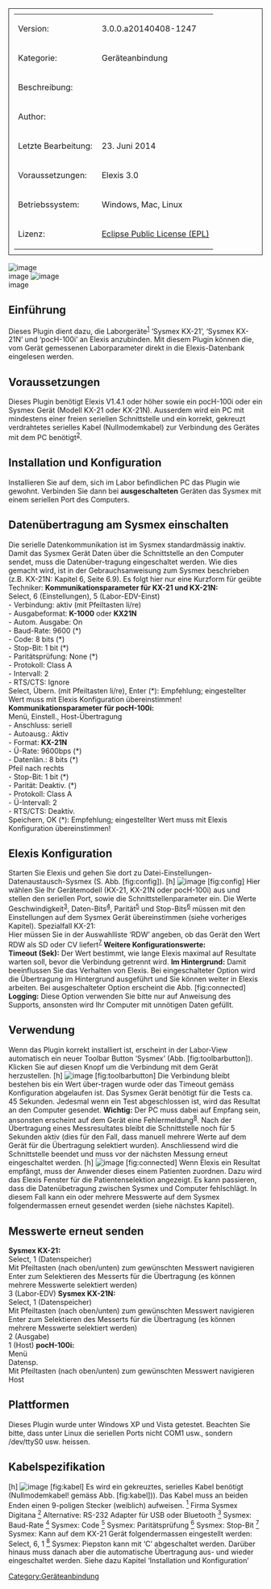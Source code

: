 [[Category:Geräteanbindung]]
<table style="width:100%; border: 1px solid; padding: 10px">
	
	<tr>
		<td>Version:</td>
		<td>3.0.0.a20140408-1247</td>
	</tr>
	<tr>
		<td style="width:150px;">Kategorie:</td>
		<td>Geräteanbindung</td>
	</tr>
	<tr>
		<td>Beschreibung:</td>
		<td></td>
	</tr>
	<tr>
		<td>Author:</td>
		<td></td>
	</tr>
	<tr>
		<td>Letzte Bearbeitung:</td>
		<td>23. Juni 2014</td>
	</tr>
	<tr>
		<td>Voraussetzungen:</td>
		<td>Elexis 3.0</td>
	</tr>
	<tr>
		<td>Betriebssystem:</td>
		<td>Windows, Mac, Linux</td>
	</tr>
	<tr>
		<td>Lizenz:</td>
		<td>[http://www.eclipse.org/legal/epl-v10.html Eclipse Public License (EPL)]</td>
	</tr>
</table>
[[File:sysmex-elexis_logo.png|image]]<br />
 image
[[File:sysmex-device.png|image]]<br />
 image
== Einführung ==
Dieses Plugin dient dazu, die Laborgeräte<sup>[[#fn1|1]]</sup> ‘Sysmex KX-21’, ‘Sysmex KX-21N’ und ‘pocH-100i’ an Elexis anzubinden. Mit diesem Plugin können die, vom Gerät gemessenen Laborparameter direkt in die Elexis-Datenbank eingelesen werden.
== Voraussetzungen ==
Dieses Plugin benötigt Elexis V1.4.1 oder höher sowie ein pocH-100i oder ein Sysmex Gerät (Modell KX-21 oder KX-21N). Ausserdem wird ein PC mit mindestens einer freien seriellen Schnittstelle und ein korrekt, gekreuzt verdrahtetes serielles Kabel (Nullmodemkabel) zur Verbindung des Gerätes mit dem PC benötigt<sup>[[#fn2|2]]</sup>.
== Installation und Konfiguration ==
Installieren Sie auf dem, sich im Labor befindlichen PC das Plugin wie gewohnt. Verbinden Sie dann bei '''ausgeschalteten''' Geräten das Sysmex mit einem seriellen Port des Computers.
== Datenübertragung am Sysmex einschalten ==
Die serielle Datenkommunikation ist im Sysmex standardmässig inaktiv. Damit das Sysmex Gerät Daten über die Schnittstelle an den Computer sendet, muss die Datenüber-tragung eingeschaltet werden. Wie dies gemacht wird, ist in der Gebrauchsanweisung zum Sysmex beschrieben (z.B. KX-21N: Kapitel 6, Seite 6.9). Es folgt hier nur eine Kurzform für geübte Techniker:
'''Kommunikationsparameter für KX-21 und KX-21N:'''<br />
 Select, 6 (Einstellungen), 5 (Labor-EDV-Einst)<br />
 - Verbindung: aktiv (mit Pfeiltasten li/re)<br />
 - Ausgabeformat: '''K-1000''' oder '''KX21N'''<br />
 - Autom. Ausgabe: On<br />
 - Baud-Rate: 9600 (*)<br />
 - Code: 8 bits (*)<br />
 - Stop-Bit: 1 bit (*)<br />
 - Paritätsprüfung: None (*)<br />
 - Protokoll: Class A<br />
 - Intervall: 2<br />
 - RTS/CTS: Ignore<br />
 Select, Übern. (mit Pfeiltasten li/re), Enter
(*): Empfehlung; eingestellter Wert muss mit Elexis Konfiguration übereinstimmen!<br />
 '''Kommunikationsparameter für pocH-100i:'''<br />
 Menü, Einstell., Host-Übertragung<br />
 - Anschluss: seriell<br />
 - Autoausg.: Aktiv<br />
 - Format: '''KX-21N'''<br />
 - Ü-Rate: 9600bps (*)<br />
 - Datenlän.: 8 bits (*)<br />
 Pfeil nach rechts<br />
 - Stop-Bit: 1 bit (*)<br />
 - Parität: Deaktiv. (*)<br />
 - Protokoll: Class A<br />
 - Ü-Intervall: 2<br />
 - RTS/CTS: Deaktiv.<br />
 Speichern, OK
(*): Empfehlung; eingestellter Wert muss mit Elexis Konfiguration übereinstimmen!
== Elexis Konfiguration ==
Starten Sie Elexis und gehen Sie dort zu Datei-Einstellungen-Datenaustausch-Sysmex (S. Abb. [fig:config]).
[h] [[File:sysmex-config.png|image]] [fig:config]
Hier wählen Sie Ihr Gerätemodell (KX-21, KX-21N oder pocH-100i) aus und stellen den seriellen Port, sowie die Schnittstellenparameter ein. Die Werte Geschwindigkeit<sup>[[#fn3|3]]</sup>, Daten-Bits<sup>[[#fn4|4]]</sup>, Parität<sup>[[#fn5|5]]</sup> und Stop-Bits<sup>[[#fn6|6]]</sup> müssen mit den Einstellungen auf dem Sysmex Gerät übereinstimmen (siehe vorheriges Kapitel).
Spezialfall KX-21:<br />
 Hier müssen Sie in der Auswahlliste ‘RDW’ angeben, ob das Gerät den Wert RDW als SD oder CV liefert<sup>[[#fn7|7]]</sup>
'''Weitere Konfigurationswerte:'''<br />
 '''Timeout (Sek):''' Der Wert bestimmt, wie lange Elexis maximal auf Resultate warten soll, bevor die Verbindung getrennt wird.
'''Im Hintergrund:''' Damit beeinflussen Sie das Verhalten von Elexis. Bei eingeschalteter Option wird die Übertragung im Hintergrund ausgeführt und Sie können weiter in Elexis arbeiten. Bei ausgeschalteter Option erscheint die Abb. [fig:connected]
'''Logging:''' Diese Option verwenden Sie bitte nur auf Anweisung des Supports, ansonsten wird Ihr Computer mit unnötigen Daten gefüllt.
== Verwendung ==
Wenn das Plugin korrekt installiert ist, erscheint in der Labor-View automatisch ein neuer Toolbar Button ‘Sysmex’ (Abb. [fig:toolbarbutton]). Klicken Sie auf diesen Knopf um die Verbindung mit dem Gerät herzustellen.
[h] [[File:sysmex-toolbarbutton.png|image]] [fig:toolbarbutton]
Die Verbindung bleibt bestehen bis ein Wert über-tragen wurde oder das Timeout gemäss Konfiguration abgelaufen ist. Das Sysmex Gerät benötigt für die Tests ca. 45 Sekunden. Jedesmal wenn ein Test abgeschlossen ist, wird das Resultat an den Computer gesendet.
'''Wichtig:''' Der PC muss dabei auf Empfang sein, ansonsten erscheint auf dem Gerät eine Fehlermeldung<sup>[[#fn8|8]]</sup>. Nach der Übertragung eines Messresultates bleibt die Schnittstelle noch für 5 Sekunden aktiv (dies für den Fall, dass manuell mehrere Werte auf dem Gerät für die Übertragung selektiert wurden). Anschliessend wird die Schnittstelle beendet und muss vor der nächsten Messung erneut eingeschaltet werden.
[h] [[File:sysmex-connected.png|image]] [fig:connected]
Wenn Elexis ein Resultat empfängt, muss der Anwender dieses einem Patienten zuordnen. Dazu wird das Elexis Fenster für die Patientenselektion angezeigt.
Es kann passieren, dass die Datenübetragung zwischen Sysmex und Computer fehlschlägt. In diesem Fall kann ein oder mehrere Messwerte auf dem Sysmex folgendermassen erneut gesendet werden (siehe nächstes Kapitel).
== Messwerte erneut senden ==
'''Sysmex KX-21:'''<br />
 Select, 1 (Datenspeicher)<br />
 Mit Pfeiltasten (nach oben/unten) zum gewünschten Messwert navigieren<br />
 Enter zum Selektieren des Messerts für die Übertragung (es können mehrere Messwerte selektiert werden)<br />
 3 (Labor-EDV)
'''Sysmex KX-21N:'''<br />
 Select, 1 (Datenspeicher)<br />
 Mit Pfeiltasten (nach oben/unten) zum gewünschten Messwert navigieren<br />
 Enter zum Selektieren des Messerts für die Übertragung (es können mehrere Messwerte selektiert werden)<br />
 2 (Ausgabe)<br />
 1 (Host)
'''pocH-100i:'''<br />
 Menü<br />
 Datensp.<br />
 Mit Pfeiltasten (nach oben/unten) zum gewünschten Messwert navigieren<br />
 Host
== Plattformen ==
Dieses Plugin wurde unter Windows XP und Vista getestet. Beachten Sie bitte, dass unter Linux die seriellen Ports nicht COM1 usw., sondern /dev/ttyS0 usw. heissen.
== Kabelspezifikation ==
[h] [[File:sysmex-kabel.png|image]] [fig:kabel]
Es wird ein gekreuztes, serielles Kabel benötigt (Nullmodemkabel! gemäss Abb. [fig:kabel])). Das Kabel muss an beiden Enden einen 9-poligen Stecker (weiblich) aufweisen.
[[#fnr1|<sup>1</sup>]] Firma Sysmex Digitana
[[#fnr2|<sup>2</sup>]] Alternative: RS-232 Adapter für USB oder Bluetooth
[[#fnr3|<sup>3</sup>]] Sysmex: Baud-Rate
[[#fnr4|<sup>4</sup>]] Sysmex: Code
[[#fnr5|<sup>5</sup>]] Sysmex: Paritätsprüfung
[[#fnr6|<sup>6</sup>]] Sysmex: Stop-Bit
[[#fnr7|<sup>7</sup>]] Sysmex: Kann auf dem KX-21 Gerät folgendermassen eingestellt werden: Select, 6, 1
[[#fnr8|<sup>8</sup>]] Sysmex: Piepston kann mit ‘C’ abgeschaltet werden. Darüber hinaus muss danach aber die automatische Übertragung aus- und wieder eingeschaltet werden. Siehe dazu Kapitel ‘Installation und Konfiguration’